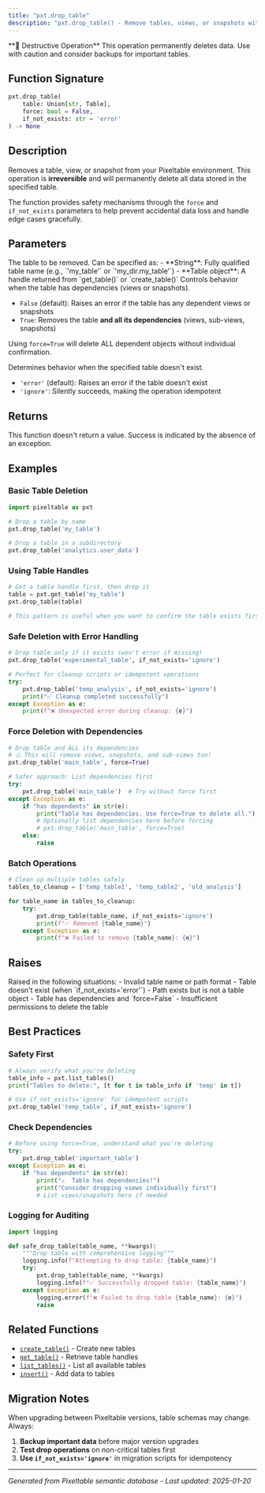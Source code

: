 ```yaml
---
title: "pxt.drop_table"
description: "pxt.drop_table() - Remove tables, views, or snapshots with safety controls"
---
```


<Badge text="Destructive" color="red" size="small" />

<Callout type="warning">
  **🚨 Destructive Operation**  
  This operation permanently deletes data. Use with caution and consider backups for important tables.
</Callout>

## Function Signature

```python
pxt.drop_table(
    table: Union[str, Table],
    force: bool = False,
    if_not_exists: str = 'error'
) -> None
```

## Description

Removes a table, view, or snapshot from your Pixeltable environment. This operation is **irreversible** and will permanently delete all data stored in the specified table.

The function provides safety mechanisms through the `force` and `if_not_exists` parameters to help prevent accidental data loss and handle edge cases gracefully.

## Parameters

<ParamField path="table" type="Union[str, Table]" required>
  The table to be removed. Can be specified as:
  - **String**: Fully qualified table name (e.g., `'my_table'` or `'my_dir.my_table'`)
  - **Table object**: A handle returned from `get_table()` or `create_table()`
</ParamField>

<ParamField path="force" type="bool" default="False">
  Controls behavior when the table has dependencies (views or snapshots).
  
  - `False` (default): Raises an error if the table has any dependent views or snapshots
  - `True`: Removes the table **and all its dependencies** (views, sub-views, snapshots)
  
  <Warning>Using `force=True` will delete ALL dependent objects without individual confirmation.</Warning>
</ParamField>

<ParamField path="if_not_exists" type="str" default="'error'">
  Determines behavior when the specified table doesn't exist.
  
  - `'error'` (default): Raises an error if the table doesn't exist
  - `'ignore'`: Silently succeeds, making the operation idempotent
</ParamField>

## Returns

<ResponseField name="None" type="None">
  This function doesn't return a value. Success is indicated by the absence of an exception.
</ResponseField>

## Examples

### Basic Table Deletion

```python
import pixeltable as pxt

# Drop a table by name
pxt.drop_table('my_table')

# Drop a table in a subdirectory
pxt.drop_table('analytics.user_data')
```

### Using Table Handles

```python
# Get a table handle first, then drop it
table = pxt.get_table('my_table')
pxt.drop_table(table)

# This pattern is useful when you want to confirm the table exists first
```

### Safe Deletion with Error Handling

```python
# Drop table only if it exists (won't error if missing)
pxt.drop_table('experimental_table', if_not_exists='ignore')

# Perfect for cleanup scripts or idempotent operations
try:
    pxt.drop_table('temp_analysis', if_not_exists='ignore')
    print("✅ Cleanup completed successfully")
except Exception as e:
    print(f"❌ Unexpected error during cleanup: {e}")
```

### Force Deletion with Dependencies

```python
# Drop table and ALL its dependencies
# ⚠️ This will remove views, snapshots, and sub-views too!
pxt.drop_table('main_table', force=True)

# Safer approach: List dependencies first
try:
    pxt.drop_table('main_table')  # Try without force first
except Exception as e:
    if "has dependents" in str(e):
        print("Table has dependencies. Use force=True to delete all.")
        # Optionally list dependencies here before forcing
        # pxt.drop_table('main_table', force=True)
    else:
        raise
```

### Batch Operations

```python
# Clean up multiple tables safely
tables_to_cleanup = ['temp_table1', 'temp_table2', 'old_analysis']

for table_name in tables_to_cleanup:
    try:
        pxt.drop_table(table_name, if_not_exists='ignore')
        print(f"✅ Removed {table_name}")
    except Exception as e:
        print(f"❌ Failed to remove {table_name}: {e}")
```

## Raises

<ResponseField name="Error" type="Exception">
  Raised in the following situations:
  - Invalid table name or path format
  - Table doesn't exist (when `if_not_exists='error'`)
  - Path exists but is not a table object
  - Table has dependencies and `force=False`
  - Insufficient permissions to delete the table
</ResponseField>

## Best Practices

### Safety First
```python
# Always verify what you're deleting
table_info = pxt.list_tables()
print("Tables to delete:", [t for t in table_info if 'temp' in t])

# Use if_not_exists='ignore' for idempotent scripts
pxt.drop_table('temp_table', if_not_exists='ignore')
```

### Check Dependencies
```python
# Before using force=True, understand what you're deleting
try:
    pxt.drop_table('important_table')
except Exception as e:
    if "has dependents" in str(e):
        print("⚠️  Table has dependencies!")
        print("Consider dropping views individually first")
        # List views/snapshots here if needed
```

### Logging for Auditing
```python
import logging

def safe_drop_table(table_name, **kwargs):
    """Drop table with comprehensive logging"""
    logging.info(f"Attempting to drop table: {table_name}")
    try:
        pxt.drop_table(table_name, **kwargs)
        logging.info(f"✅ Successfully dropped table: {table_name}")
    except Exception as e:
        logging.error(f"❌ Failed to drop table {table_name}: {e}")
        raise
```

## Related Functions

- [`create_table()`](./create_table) - Create new tables
- [`get_table()`](./get_table) - Retrieve table handles
- [`list_tables()`](./list_tables) - List all available tables
- [`insert()`](../data_operations/insert) - Add data to tables

## Migration Notes

When upgrading between Pixeltable versions, table schemas may change. Always:

1. **Backup important data** before major version upgrades
2. **Test drop operations** on non-critical tables first
3. **Use `if_not_exists='ignore'`** in migration scripts for idempotency

---

*Generated from Pixeltable semantic database - Last updated: 2025-01-20*